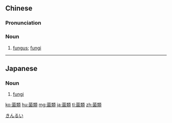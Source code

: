 {{also|菌类}}
==Chinese==
{{zh-forms|s=菌类}}

===Pronunciation===
{{zh-pron
|m=菌lèi
|c=kwan2 leoi6
|cat=n
}}

===Noun===
{{zh-noun}}

# [[fungus]]; [[fungi]]

----

==Japanese==
{{ja-kanjitab|きん|るい|yomi=o}}

===Noun===
{{ja-noun|きんるい}}

# {{lb|ja|biology|sort=きんるい}} [[fungi]]

[[Category:ja:Fungi|きんるい]]

[[ko:菌類]]
[[hu:菌類]]
[[mg:菌類]]
[[ja:菌類]]
[[tl:菌類]]
[[zh:菌類]]
